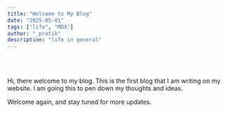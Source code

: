 ```yaml
---
title: "Welcome to My Blog"
date: "2025-05-01"
tags: ["life", "MDX"]
author: "_pratik"
description: "life in general"
---
```


<br></br>

Hi, there welcome to my blog. This is the first blog that I am writing on my website. 
I am going this to pen down my thoughts and ideas.

Welcome again, and stay tuned for more updates.
